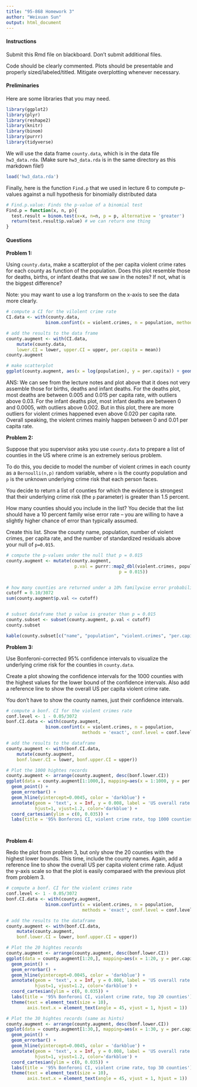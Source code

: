 ---
title: "95-868 Homework 3"
author: "Weixuan Sun"
output: html_document
---

#### Instructions 

Submit this Rmd file on blackboard. Don't submit additional files.

Code should be clearly commented. Plots should be presentable and properly sized/labeled/titled. Mitigate overplotting whenever necessary.

#### Preliminaries

Here are some libraries that you may need.
```{r}
library(ggplot2)
library(plyr)
library(reshape2)
library(knitr)
library(binom) 
library(purrr)
library(tidyverse)
```

We will use the data frame `county.data`, which is in the data file `hw3_data.rda`. (Make sure `hw3_data.rda` is in the same directory as this markdown file!)

```{r}
load('hw3_data.rda')
```

Finally, here is the function `Find.p` that we used in lecture 6 to compute p-values against a null hypothesis for binomially distributed data

```{r}
# Find.p.value: Finds the p-value of a binomial test
Find.p = function(x, n, p){
  test.result = binom.test(x=x, n=n, p = p, alternative = 'greater')
  return(test.result$p.value) # we can return one thing
}
```

#### Questions 

**Problem 1:** 

Using `county.data`, make a scatterplot of the per capita violent crime rates for each county as function of the population. Does this plot resemble those for deaths, births, or infant deaths that we saw in the notes? If not, what is the biggest difference?

Note: you may want to use a log transform on the x-axis to see the data more clearly.

```{r fig.width=6, fig.height=4, dpi=80, fig.align='center'}

# compute a CI for the vilolent crime rate
CI.data <- with(county.data, 
               binom.confint(x = violent.crimes, n = population, methods = 'exact'))

# add the results to the data frame
county.augment <- with(CI.data, 
    mutate(county.data, 
    lower.CI = lower, upper.CI = upper, per.capita = mean))
county.augment

# make scatterplot
ggplot(county.augment, aes(x = log(population), y = per.capita)) + geom_point()

```

ANS: We can see from the lecture notes and plot above that it does not very assemble those for births, deaths and infant deaths. For the deaths plot, most deaths are between 0.005 and 0.015 per capita rate, with outliers above 0.03. For the infant deaths plot, most infant deaths are between 0 and 0.0005, with outliers above 0.002. But in this plot, there are more outliers for violent crimes happened even above 0.020 per capita rate. Overall speaking, the violent crimes mainly happen between 0 and 0.01 per capita rate. 

**Problem 2:**

Suppose that you supervisor asks you use `county.data` to prepare a list of counties in the US where crime is an extremely serious problem.

To do this, you decide to model the number of violent crimes in each county as a `Bernoulli(n,p)` random variable, where `n` is the county population and `p` is the unknown underlying crime risk that each person faces.

You decide to return a list of counties for which the evidence is strongest that their underlying crime risk (the `p` parameter) is greater than 1.5 percent. 

How many counties should you include in the list? You decide that the list should have a 10 percent family wise error rate -- you are willing to have a slightly higher chance of error than typically assumed.

Create this list. Show the county name, population, number of violent crimes, per capita rate, and the number of standardized residuals above your null of `p=0.015`.

```{r fig.width=8, fig.height=6, dpi=100, fig.align='center'}

# compute the p-values under the null that p = 0.015
county.augment <- mutate(county.augment, 
                          p.val = purrr::map2_dbl(violent.crimes, population, Find.p, 
                                           p = 0.015))


# how many counties are returned under a 10% familywise error probability?
cutoff = 0.10/3072
sum(county.augment$p.val <= cutoff)


# subset dataframe that p value is greater than p = 0.015
county.subset <- subset(county.augment, p.val < cutoff)
county.subset

kable(county.subset[c("name", "population", "violent.crimes", "per.capita", "p.val", "lower.CI", "upper.CI")])

```


**Problem 3:**

Use Bonferoni-corrected 95% confidence intervals to visualize the underlying crime risk for the counties in `county.data`. 

Create a plot showing the confidence intervals for the 1000 counties with the highest values for the lower bound of the confidence intervals. Also add a reference line to show the overall US per capita violent crime rate.

You don't have to show the county names, just their confidence intervals.

```{r fig.width=8, fig.height=6, dpi=100, fig.align='center'}

# compute a bonf. CI for the violent crimes rate
conf.level <- 1 - 0.05/3072
bonf.CI.data <- with(county.augment,
               binom.confint(x = violent.crimes, n = population, 
                             methods = 'exact', conf.level = conf.level))

# add the results to the dataframe
county.augment <- with(bonf.CI.data, 
    mutate(county.augment, 
    bonf.lower.CI = lower, bonf.upper.CI = upper))

# Plot the 1000 hightes records
county.augment <- arrange(county.augment, desc(bonf.lower.CI))
ggplot(data = county.augment[1:1000,], mapping=aes(x = 1:1000, y = per.capita, ymin = bonf.lower.CI, ymax = bonf.upper.CI)) +
  geom_point() + 
  geom_errorbar() + 
  geom_hline(yintercept=0.0045, color = 'darkblue') + 
  annotate(geom = 'text', x = Inf, y = 0.008, label = 'US overall rate', 
           hjust=1, vjust=1.2, color='darkblue') + 
  coord_cartesian(ylim = c(0, 0.035)) +
  labs(title = '95% Bonferoni CI, violent crime rate, top 1000 counties') 




```

**Problem 4:**

Redo the plot from problem 3, but only show the 20 counties with the highest lower bounds. This time, include the county names. Again, add a reference line to show the overall US per capita violent crime rate. Adjust the y-axis scale so that the plot is easily comparaed with the previous plot from problem 3.

```{r fig.width=8, fig.height=6, dpi=100, fig.align='center'}

# compute a bonf. CI for the violent crimes rate
conf.level <- 1 - 0.05/3072
bonf.CI.data <- with(county.augment,
               binom.confint(x = violent.crimes, n = population, 
                             methods = 'exact', conf.level = conf.level))

# add the results to the dataframe
county.augment <- with(bonf.CI.data, 
    mutate(county.augment, 
    bonf.lower.CI = lower, bonf.upper.CI = upper))

# Plot the 20 hightes records
county.augment <- arrange(county.augment, desc(bonf.lower.CI))
ggplot(data = county.augment[1:20,], mapping=aes(x = 1:20, y = per.capita, ymin = bonf.lower.CI, ymax = bonf.upper.CI)) +
  geom_point() + 
  geom_errorbar() + 
  geom_hline(yintercept=0.0045, color = 'darkblue') + 
  annotate(geom = 'text', x = Inf, y = 0.008, label = 'US overall rate', 
           hjust=1, vjust=1.2, color='darkblue') + 
  coord_cartesian(ylim = c(0, 0.035)) +
  labs(title = '95% Bonferoni CI, violent crime rate, top 20 counties') +
  theme(text = element_text(size = 10),
        axis.text.x = element_text(angle = 45, vjust = 1, hjust = 1))

# Plot the 30 hightes records (same as hints)
county.augment <- arrange(county.augment, desc(bonf.lower.CI))
ggplot(data = county.augment[1:30,], mapping=aes(x = 1:30, y = per.capita, ymin = bonf.lower.CI, ymax = bonf.upper.CI)) +
  geom_point() + 
  geom_errorbar() + 
  geom_hline(yintercept=0.0045, color = 'darkblue') + 
  annotate(geom = 'text', x = Inf, y = 0.008, label = 'US overall rate', 
           hjust=1, vjust=1.2, color='darkblue') + 
  coord_cartesian(ylim = c(0, 0.035)) +
  labs(title = '95% Bonferoni CI, violent crime rate, top 30 counties') +
  theme(text = element_text(size = 10),
        axis.text.x = element_text(angle = 45, vjust = 1, hjust = 1))

```

